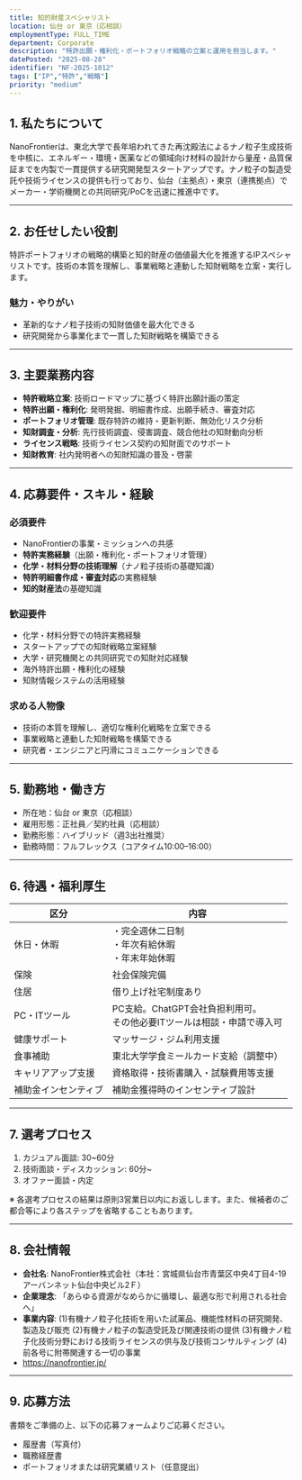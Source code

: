 ```yaml
---
title: 知的財産スペシャリスト
location: 仙台 or 東京（応相談）
employmentType: FULL_TIME
department: Corporate
description: "特許出願・権利化・ポートフォリオ戦略の立案と運用を担当します。"
datePosted: "2025-08-28"
identifier: "NF-2025-1012"
tags: ["IP","特許","戦略"]
priority: "medium"
---
```


## 1. 私たちについて

NanoFrontierは、東北大学で長年培われてきた再沈殿法によるナノ粒子生成技術を中核に、エネルギー・環境・医薬などの領域向け材料の設計から量産・品質保証までを内製で一貫提供する研究開発型スタートアップです。ナノ粒子の製造受託や技術ライセンスの提供も行っており、仙台（主拠点）・東京（連携拠点）でメーカー・学術機関との共同研究/PoCを迅速に推進中です。

---

## 2. **お任せしたい役割**

特許ポートフォリオの戦略的構築と知的財産の価値最大化を推進するIPスペシャリストです。技術の本質を理解し、事業戦略と連動した知財戦略を立案・実行します。

### 魅力・やりがい

- 革新的なナノ粒子技術の知財価値を最大化できる
- 研究開発から事業化まで一貫した知財戦略を構築できる

---

## 3. 主要業務内容

- **特許戦略立案**: 技術ロードマップに基づく特許出願計画の策定
- **特許出願・権利化**: 発明発掘、明細書作成、出願手続き、審査対応
- **ポートフォリオ管理**: 既存特許の維持・更新判断、無効化リスク分析
- **知財調査・分析**: 先行技術調査、侵害調査、競合他社の知財動向分析
- **ライセンス戦略**: 技術ライセンス契約の知財面でのサポート
- **知財教育**: 社内発明者への知財知識の普及・啓蒙

---

## 4. 応募要件・スキル・経験

### 必須要件

- NanoFrontierの事業・ミッションへの共感
- **特許実務経験**（出願・権利化・ポートフォリオ管理）
- **化学・材料分野の技術理解**（ナノ粒子技術の基礎知識）
- **特許明細書作成・審査対応**の実務経験
- **知的財産法**の基礎知識

### 歓迎要件

- 化学・材料分野での特許実務経験
- スタートアップでの知財戦略立案経験
- 大学・研究機関との共同研究での知財対応経験
- 海外特許出願・権利化の経験
- 知財情報システムの活用経験

### 求める人物像

- 技術の本質を理解し、適切な権利化戦略を立案できる
- 事業戦略と連動した知財戦略を構築できる
- 研究者・エンジニアと円滑にコミュニケーションできる

---

## 5. 勤務地・働き方

- 所在地：仙台 or 東京（応相談）
- 雇用形態：正社員／契約社員（応相談）
- 勤務形態：ハイブリッド（週3出社推奨）
- 勤務時間：フルフレックス（コアタイム10:00–16:00）

---

## 6. 待遇・福利厚生

| 区分 | 内容 |
| --- | --- |
| 休日・休暇 | ・完全週休二日制<br/>・年次有給休暇<br/>・年末年始休暇 |
| 保険 | 社会保険完備 |
| 住居 | 借り上げ社宅制度あり |
| PC・ITツール | PC支給。ChatGPT会社負担利用可。<br/>その他必要ITツールは相談・申請で導入可 |
| 健康サポート | マッサージ・ジム利用支援 |
| 食事補助 | 東北大学学食ミールカード支給（調整中） |
| キャリアアップ支援 | 資格取得・技術書購入・試験費用等支援 |
| 補助金インセンティブ | 補助金獲得時のインセンティブ設計 |

---

## 7. 選考プロセス

1. カジュアル面談: 30~60分
2. 技術面談・ディスカッション: 60分~
3. オファー面談・内定

※ 各選考プロセスの結果は原則3営業日以内にお返しします。また、候補者のご都合等により各ステップを省略することもあります。

---

## 8. 会社情報

- **会社名**: NanoFrontier株式会社（本社：宮城県仙台市青葉区中央4丁目4-19アーバンネット仙台中央ビル2Ｆ）
- **企業理念**: 「あらゆる資源がなめらかに循環し、最適な形で利用される社会へ」
- **事業内容**: 
  (1)有機ナノ粒子化技術を用いた試薬品、機能性材料の研究開発、製造及び販売
  (2)有機ナノ粒子の製造受託及び関連技術の提供
  (3)有機ナノ粒子化技術分野における技術ライセンスの供与及び技術コンサルティング
  (4)前各号に附帯関連する一切の事業
- https://nanofrontier.jp/

---

## 9. 応募方法

書類をご準備の上、以下の応募フォームよりご応募ください。

- 履歴書（写真付）
- 職務経歴書
- ポートフォリオまたは研究業績リスト（任意提出）


